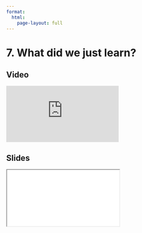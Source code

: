 ```yaml
---
format:
  html:
    page-layout: full
---
```


# 7. What did we just learn?

::: {.panel-tabset .nav-pills}

## Video

<iframe
    class="video"
    src="https://www.youtube.com/embed/Xzye5FpwmEE?rel=0"
    title="Module 5 Video - What Did We Just Learn"
    frameborder="0"
    allow="accelerometer; autoplay; clipboard-write; encrypted-media; gyroscope; picture-in-picture"
    allowfullscreen
></iframe>

## Slides

<iframe
    class="slide-deck"
    src="slides/module5_end.html"
></iframe>

:::
